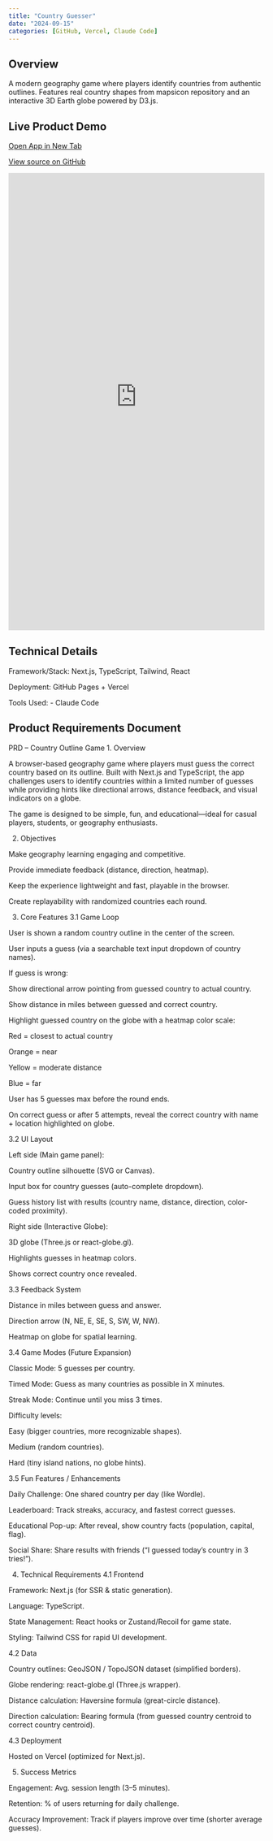 ```yaml
---
title: "Country Guesser"
date: "2024-09-15"
categories: [GitHub, Vercel, Claude Code]
---
```


## Overview

A modern geography game where players identify countries from authentic outlines. Features real country shapes from mapsicon repository and an interactive 3D Earth globe powered by D3.js.

## Live Product Demo

<div class="d-flex justify-content-center gap-3 my-4">
  <!-- Open App button -->
  <a class="btn btn-primary d-inline-flex align-items-center"
     href="https://global-country-guesser.vercel.app/"
     target="_blank" rel="noopener"
     aria-label="Open live app">
    <i class="fa-solid fa-window-restore me-2" aria-hidden="true"></i>
    Open App in New Tab
  </a>

  <!-- GitHub Source button -->
  <a class="btn btn-outline-dark d-inline-flex align-items-center"
     href="https://github.com/realdanewilliams/country-guesser"
     target="_blank" rel="noopener"
     aria-label="Open GitHub source">
    <i class="fa-brands fa-github me-2" aria-hidden="true"></i>
    View source on GitHub
  </a>
</div>

<iframe src="https://global-country-guesser.vercel.app/"
        style="width:100%; height:900px; border:none;"
        allowfullscreen>
</iframe>

## Technical Details

Framework/Stack: Next.js, TypeScript, Tailwind, React

Deployment: GitHub Pages + Vercel

Tools Used:
-   Claude Code

## Product Requirements Document

PRD – Country Outline Game
1. Overview

A browser-based geography game where players must guess the correct country based on its outline. Built with Next.js and TypeScript, the app challenges users to identify countries within a limited number of guesses while providing hints like directional arrows, distance feedback, and visual indicators on a globe.

The game is designed to be simple, fun, and educational—ideal for casual players, students, or geography enthusiasts.

2. Objectives

Make geography learning engaging and competitive.

Provide immediate feedback (distance, direction, heatmap).

Keep the experience lightweight and fast, playable in the browser.

Create replayability with randomized countries each round.

3. Core Features
3.1 Game Loop

User is shown a random country outline in the center of the screen.

User inputs a guess (via a searchable text input dropdown of country names).

If guess is wrong:

Show directional arrow pointing from guessed country to actual country.

Show distance in miles between guessed and correct country.

Highlight guessed country on the globe with a heatmap color scale:

Red = closest to actual country

Orange = near

Yellow = moderate distance

Blue = far

User has 5 guesses max before the round ends.

On correct guess or after 5 attempts, reveal the correct country with name + location highlighted on globe.

3.2 UI Layout

Left side (Main game panel):

Country outline silhouette (SVG or Canvas).

Input box for country guesses (auto-complete dropdown).

Guess history list with results (country name, distance, direction, color-coded proximity).

Right side (Interactive Globe):

3D globe (Three.js or react-globe.gl).

Highlights guesses in heatmap colors.

Shows correct country once revealed.

3.3 Feedback System

Distance in miles between guess and answer.

Direction arrow (N, NE, E, SE, S, SW, W, NW).

Heatmap on globe for spatial learning.

3.4 Game Modes (Future Expansion)

Classic Mode: 5 guesses per country.

Timed Mode: Guess as many countries as possible in X minutes.

Streak Mode: Continue until you miss 3 times.

Difficulty levels:

Easy (bigger countries, more recognizable shapes).

Medium (random countries).

Hard (tiny island nations, no globe hints).

3.5 Fun Features / Enhancements

Daily Challenge: One shared country per day (like Wordle).

Leaderboard: Track streaks, accuracy, and fastest correct guesses.

Educational Pop-up: After reveal, show country facts (population, capital, flag).

Social Share: Share results with friends (“I guessed today’s country in 3 tries!”).

4. Technical Requirements
4.1 Frontend

Framework: Next.js (for SSR & static generation).

Language: TypeScript.

State Management: React hooks or Zustand/Recoil for game state.

Styling: Tailwind CSS for rapid UI development.

4.2 Data

Country outlines: GeoJSON / TopoJSON dataset (simplified borders).

Globe rendering: react-globe.gl (Three.js wrapper).

Distance calculation: Haversine formula (great-circle distance).

Direction calculation: Bearing formula (from guessed country centroid to correct country centroid).

4.3 Deployment

Hosted on Vercel (optimized for Next.js).

5. Success Metrics

Engagement: Avg. session length (3–5 minutes).

Retention: % of users returning for daily challenge.

Accuracy Improvement: Track if players improve over time (shorter average guesses).